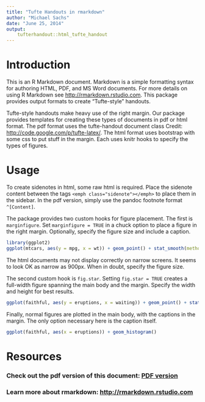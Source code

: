 ```yaml
---
title: "Tufte Handouts in rmarkdown"
author: "Michael Sachs"
date: "June 25, 2014"
output: 
    tufterhandout::html_tufte_handout
---
```


# Introduction

This is an R Markdown document. Markdown is a simple formatting syntax for authoring HTML, PDF, and MS Word documents. <emph class="sidenote">For more details on using R Markdown see <http://rmarkdown.rstudio.com>.</emph> This package provides output formats to create "Tufte-style" handouts. 

Tufte-style handouts make heavy use of the right margin. Our package provides templates for creating these types of documents in pdf or html format. The pdf format uses the tufte-handout document class <emph class="sidenote">Credit: <http://code.google.com/p/tufte-latex/></emph>. The html format uses bootstrap with some css to put stuff in the margin. Each uses knitr hooks to specify the types of figures. 

# Usage

To create sidenotes in html, some raw html is required. Place the sidenote content between the tags `<emph class="sidenote"></emph>` to place them in the sidebar. In the pdf version, simply use the pandoc footnote format `^[Content]`.

The package provides two custom hooks for figure placement. The first is `marginfigure`. Set `marginfigure = TRUE` in a chuck option to place a figure in the right margin. Optionally, specify the figure size and include a caption. 

```r
library(ggplot2)
ggplot(mtcars, aes(y = mpg, x = wt)) + geom_point() + stat_smooth(method = "lm")
```

The html documents may not display correctly on narrow screens. It seems to look OK as narrow as 900px. When in doubt, specify the figure size.

The second custom hook is `fig.star`. Setting `fig.star = TRUE` creates a full-width figure spanning the main body and the margin. Specify the width and height for best results. 

```r
ggplot(faithful, aes(y = eruptions, x = waiting)) + geom_point() + stat_smooth(method = "loess")
```

Finally, normal figures are plotted in the main body, with the captions in the margin. The only option necessary here is the caption itself.

```r
ggplot(faithful, aes(x = eruptions)) + geom_histogram()
```

# Resources

### Check out the pdf version of this document: <a href="pindex.pdf">PDF version</a>

### Learn more about rmarkdown: <http://rmarkdown.rstudio.com>



